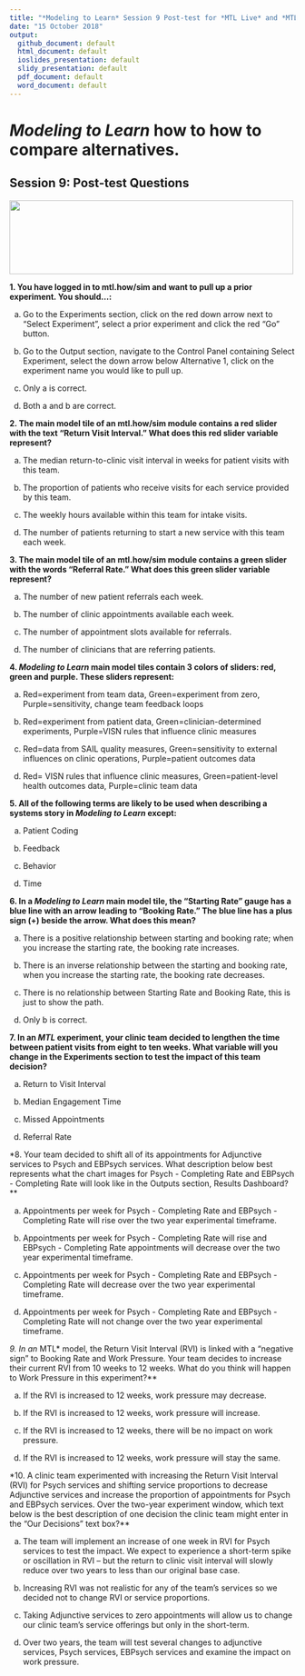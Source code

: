 ```yaml
---
title: "*Modeling to Learn* Session 9 Post-test for *MTL Live* and *MTL Video*"
date: "15 October 2018"
output: 
  github_document: default
  html_document: default
  ioslides_presentation: default
  slidy_presentation: default
  pdf_document: default
  word_document: default
---
```


# *Modeling to Learn* how to how to compare alternatives.
<!-- MTL Logo, HTML img tag -->
## Session 9: Post-test Questions	
<img src = "https://raw.githubusercontent.com/lzim/teampsd/teampsd_style/mtl_logo/mtl_testdontguess_sm.png"
     height = "130" width = "500">  

**1. You have logged in to mtl.how/sim and want to pull up a prior experiment. You should…:**  

a.	Go to the Experiments section, click on the red down arrow next to “Select Experiment”, select a prior experiment and click the red "Go" button.  

b.	Go to the Output section, navigate to the Control Panel containing Select Experiment, select the down arrow below Alternative 1, click on the experiment name you would like to pull up.  

c.	Only a is correct.  

d.	Both a and b are correct.  


**2. The main model tile of an mtl.how/sim module contains a red slider with the text “Return Visit Interval.” What does this red slider variable represent?**  

a.	The median return-to-clinic visit interval in weeks for patient visits with this team.  

b.	The proportion of patients who receive visits for each service provided by this team.  

c.	The weekly hours available within this team for intake visits.  

d.	The number of patients returning to start a new service with this team each week.  


**3. The main model tile of an mtl.how/sim module contains a green slider with the words “Referral Rate.” What does this green slider variable represent?**  

a.	The number of new patient referrals each week.  

b.	The number of clinic appointments available each week.  

c.	The number of appointment slots available for referrals.  

d.	The number of clinicians that are referring patients.  


**4. *Modeling to Learn* main model tiles contain 3 colors of sliders: red, green and purple. These sliders represent:**  

a.	Red=experiment from team data, Green=experiment from zero, Purple=sensitivity, change team feedback loops

b.	Red=experiment from patient data, Green=clinician-determined experiments, Purple=VISN rules that influence clinic measures

c.	Red=data from SAIL quality measures, Green=sensitivity to external influences on clinic operations, Purple=patient outcomes data

d.	Red= VISN rules that influence clinic measures, Green=patient-level health outcomes data, Purple=clinic team data


**5. All of the following terms are likely to be used when describing a systems story in *Modeling to Learn* except:**  

a.	Patient Coding  

b.	Feedback  

c.	Behavior  

d.	Time  


**6.  In a *Modeling to Learn* main model tile, the “Starting Rate” gauge has a blue line with an arrow leading to “Booking Rate.” The blue line has a plus sign (+) beside the arrow. What does this mean?**  

a.	There is a positive relationship between starting and booking rate; when you increase the starting rate, the booking rate increases.

b.	There is an inverse relationship between the starting and booking rate, when you increase the starting rate, the booking rate decreases.

c.	There is no relationship between Starting Rate and Booking Rate, this is just to show the path.

d.	Only b is correct.


**7. In an *MTL* experiment, your clinic team decided to lengthen the time between patient visits from eight to ten weeks. What variable will you change in the Experiments section to test the impact of this team decision?**  

a. Return to Visit Interval

b. Median Engagement Time

c. Missed Appointments

d. Referral Rate


*8. Your team decided to shift all of its appointments for Adjunctive services to Psych and EBPsych services. What description below best represents what the chart images for Psych - Completing Rate and EBPsych - Completing Rate will look like in the Outputs section, Results Dashboard?**  

a. Appointments per week for Psych - Completing Rate and EBPsych - Completing Rate will rise over the two year experimental timeframe.

b. Appointments per week for Psych - Completing Rate will rise and EBPsych - Completing Rate appointments will decrease over the two year experimental timeframe.

c. Appointments per week for Psych - Completing Rate and EBPsych - Completing Rate will decrease over the two year experimental timeframe.

d. Appointments per week for Psych - Completing Rate and EBPsych - Completing Rate will not change over the two year experimental timeframe.


*9. In an *MTL* model, the Return Visit Interval (RVI) is linked with a “negative sign” to Booking Rate and Work Pressure. Your team decides to increase their current RVI from 10 weeks to 12 weeks. What do you think will happen to Work Pressure in this experiment?**  

a. If the RVI is increased to 12 weeks, work pressure may decrease.

b. If the RVI is increased to 12 weeks, work pressure will increase.

c. If the RVI is increased to 12 weeks, there will be no impact on work pressure.

d. If the RVI is increased to 12 weeks, work pressure will stay the same.


*10. A clinic team experimented with increasing the Return Visit Interval (RVI) for Psych services and shifting service proportions to decrease Adjunctive services and increase the proportion of appointments for Psych and EBPsych services. Over the two-year experiment window, which text below is the best description of one decision the clinic team might enter in the “Our Decisions” text box?**  

a. The team will implement an increase of one week in RVI for Psych services to test the impact. We expect to experience a short-term spike or oscillation in RVI – but the return to clinic visit interval will slowly reduce over two years to less than our original base case.

b. Increasing RVI was not realistic for any of the team’s services so we decided not to change RVI or service proportions.

c. Taking Adjunctive services to zero appointments will allow us to change our clinic team’s service offerings but only in the short-term.

d. Over two years, the team will test several changes to adjunctive services, Psych services, EBPsych services and examine the impact on work pressure.
